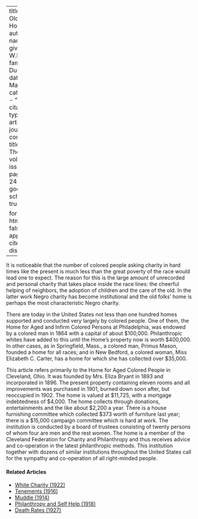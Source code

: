 
---
title: 'An Old Folks'' Home'
author:
  - name:
      given: W.E.B.
      family: Du Bois
date: Mar. 1915
categories: 
  - ""
citation: 
  type: article-journal
  container-title: The Crisis
  volume: 9
  issue: 5
  page: 242-243
google-scholar: true

format:
  html:
    toc: false
    appendix-cite-as: display
---


It is noticeable that the number of colored people asking charity in hard times like the present is much less than the great poverty of the race would lead one to expect. The reason for this is the large amount of unrecorded and personal charity that takes place inside the race lines: the cheerful helping of neighbors, the adoption of children and the care of the old. In the latter work Negro charity has become institutional and the old folks' home is perhaps the most characteristic Negro charity.

There are today in the United States not less than one hundred homes supported and conducted very largely by colored people. One of them, the Home for Aged and Infirm Colored Persons at Philadelphia, was endowed by a colored man in 1864 with a capital of about $100,000. Philanthropic whites have added to this until the Home's property now is worth $400,000. In other cases, as in Springfield, Mass., a colored man, Primus Mason, founded a home for all races; and in New Bedford, a colored woman, Miss Elizabeth C. Carter, has a home for which she has collected over $35,000.

This article refers primarily to the Home for Aged Colored People in Cleveland, Ohio. It was founded by Mrs. Eliza Bryant in 1893 and incorporated in 1896. The present property containing eleven rooms and all improvements was purchased in 1901, burned down soon after, but reoccupied in 1902. The home is valued at $11,725, with a mortgage indebtedness of $4,000. The home collects through donations, entertainments and the like about $2,200 a year. There is a house furnishing committee which collected $373 worth of furniture last year; there is a $15,000 campaign committee which is hard at work. The institution is conducted by a board of trustees consisting of twenty persons of whom four are men and the rest women. The home is a member of the Cleveland Federation for Charity and Philanthropy and thus receives advice and co-operation in the latest philanthropic methods. This institution together with dozens of similar institutions throughout the United States call for the sympathy and co-operation of all right-minded people.

<!-- Similar articles start here -->
<div  class="clear-wrap"></div>

#### Related Articles

* [White Charity (1922)](/Volumes/24/02/whitecharity.html)
* [Tenements (1916)](/Volumes/12/02/tenements.html)
* [Muddle (1914)](/Volumes/08/04/muddle.html)
* [Philanthropy and Self Help (1918)](/Volumes/16/03/philanthropy_and_self_help.html)
* [Death Rates (1927)](/Volumes/34/08/death_rates.html)

<!-- Similar articles end here -->